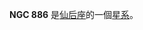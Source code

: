 {{NGCInfoBox|NGCID=NGC 886|發現者=約翰·弗里德里希·威廉·赫歇爾|發現日期=1829年10月30日|其他編號=|曆元=J2000.0|赤經=2時23分11.7秒
|赤緯=63°46'40"|星座=仙后座|星體=星系|星等=|表面亮度=|藍等=}}

'''NGC 886''' 是[[仙后座|仙后座]]的一個[[星系|星系]]。

{{NGCReference|886}}
{{Catalogs|NGC=886}}